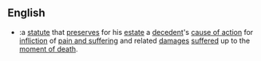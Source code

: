 ==English==
{{en-noun}}

*{{law}}:a [[statute]] that [[preserves]] for his [[estate]] a [[decedent]]'s [[cause of action]] for [[infliction]] of [[pain and suffering]] and related [[damages]] [[suffered]] up to the [[moment of death]].
{{see|wrongful death statute}}